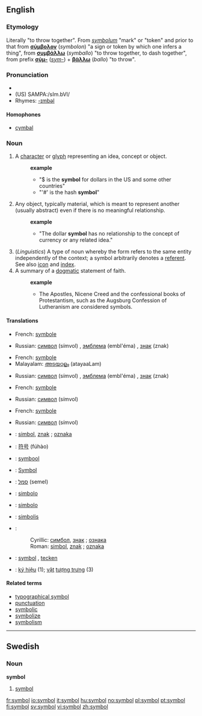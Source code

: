 {{see|Symbol}}
==English==

===Etymology===
Literally "to throw together". From {{LL.}} ''[[symbolum]]'' "mark" or "token" and prior to that from {{Gr.}} '''[[σύμβολον]]''' (''symbolon'') "a sign or token by which one infers a thing", from '''[[συμβάλλω]]''' (''symballo'') "to throw together, to dash together", from prefix '''[[σύμ-]]''' (''[[sym-]]'') + '''[[βάλλω]]''' (''ballo'') "to throw".

===Pronunciation===
* {{IPA|/sɪmbəɫ/}}
* (US) SAMPA:/sIm.bVl/
* Rhymes: [[Rhymes:English:-ɪmbəl|-ɪmbəl]]

====Homophones====
* [[cymbal]]

===Noun===
{{en-noun}}

# A [[character]] or [[glyph]] representing an idea, concept or object.
#:'''example'''
#:*"$ is the '''symbol''' for dollars in the US and some other countries"
#:*"'#' is the hash '''symbol'''"
# Any object, typically material, which is meant to represent another (usually abstract) even if there is no meaningful relationship. 
#:'''example'''
#:*"The dollar '''symbol''' has no relationship to the concept of currency or any related idea."
# (''Linguistics'') A type of noun whereby the form refers to the same entity independently of the context; a symbol arbitrarily denotes a [[referent]]. See also [[icon]] and [[index]].
#A summary of a [[dogmatic]] statement of faith. 
#:'''example'''
#:*The Apostles, Nicene Creed and the confessional books of Protestantism, such as the Augsburg Confession of Lutheranism are considered symbols.

====Translations====
{{top|a character or glyph}}
*French: [[symbole]] {{m}}
{{mid}}
*Russian: [[символ]] (símvol) {{m}}, [[эмблема]] (embl'éma) {{f}}, [[знак]] (znak) {{m}}
{{bottom}}

{{top|an object meant to represent another}}
*French: [[symbole]] {{m}}
*Malayalam: [[അടയാളം]] (atayaaLam)
{{mid}}
*Russian: [[символ]] (símvol) {{m}}, [[эмблема]] (embl'éma) {{f}}, [[знак]] (znak) {{m}}
{{bottom}}

{{top|a type of noun}}
*French: [[symbole]] {{m}}
{{mid}}
*Russian: [[символ]] (símvol) {{m}}
{{bottom}}

{{top|a summary of a dogmatic statement of faith}}
*French: [[symbole]] {{m}}
{{mid}}
*Russian: [[символ]] (símvol) {{m}}
{{bottom}}

{{rfc-trans}}
*{{ttbc|Bosnian}}: [[simbol]], [[znak]] {{m}}; [[oznaka]] {{f}}
*{{ttbc|Chinese}}: [[符号]] (fúhào)
*{{ttbc|Dutch}}: [[symbool]]
*{{ttbc|German}}: [[Symbol]] {{n}}
*{{ttbc|Hebrew}}: [[סמל]] (semel) {{m}}
*{{ttbc|Ido}}: [[simbolo]]
*{{ttbc|Italian}}: [[simbolo]] {{m}}
*{{ttbc|Lithuanian}}: [[simbolis]] {{m}}
*{{ttbc|Serbian}}:
*:Cyrillic: [[симбол]], [[знак]] {{m}}; [[ознака]] {{f}}
*:Roman: [[simbol]], [[znak]] {{m}}; [[oznaka]] {{f}}
*{{ttbc|Swedish}}: [[symbol#Swedish|symbol]] {{c}}, [[tecken]] {{n}}
*{{ttbc|Vietnamese}}: [[ký hiệu]] (1); [[vật]] [[tượng trưng]] (3)

====Related terms====
*[[typographical symbol]]
*[[punctuation]]
*[[symbolic]]
*[[symbolize]]
*[[symbolism]]

----

==Swedish==

===Noun===
'''symbol'''

#[[symbol#English|symbol]]

[[Category:Symbols| ]]

[[fr:symbol]]
[[io:symbol]]
[[it:symbol]]
[[hu:symbol]]
[[no:symbol]]
[[pl:symbol]]
[[pt:symbol]]
[[fi:symbol]]
[[sv:symbol]]
[[vi:symbol]]
[[zh:symbol]]